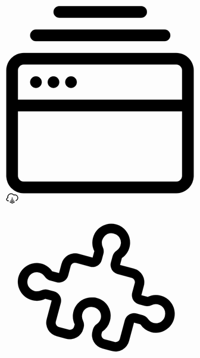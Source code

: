 
<Meta title="Overlays/Badge" component={Badge} />

<Canvas>
	<Story name="Badge">
        <div style={{ height: '300px' }}>
			<VerticalNav location={{ pathname: '' }}>
				<VerticalNavItem
					tooltip="Local Sites"
					routeTo="/main/site-info"
				>
					<Badge
						label="NEW!"
						style={{ position: 'absolute', bottom: '0px' }}
					/>
					<svg xmlns="http://www.w3.org/2000/svg" viewBox="0 0 32.08 32"><path d="M4.08 13a1 1 0 1 1 1 1 1 1 0 0 1-1-1zm4 1a1 1 0 1 0-1-1 1 1 0 0 0 1 1zm3 0a1 1 0 1 0-1-1 1 1 0 0 0 1 1zm-6-8h22a1 1 0 0 0 0-2h-22a1 1 0 0 0 0 2zm4-4h14a1 1 0 0 0 0-2h-14a1 1 0 0 0 0 2zm23 9v18a3 3 0 0 1-3 3H3a3 3 0 0 1-3-3V11a3 3 0 0 1 3-3h26.08a3 3 0 0 1 3 3zM2 11v5h28.08v-5a1 1 0 0 0-1-1H3a1 1 0 0 0-1 1zm28.08 18V18H2v11a1 1 0 0 0 1 1h26.08a1 1 0 0 0 1-1z"></path></svg>
				</VerticalNavItem>
				<VerticalNavItem
					tooltip="Connect to Flywheel"
					routeTo="/main/flywheel"
				>
					<Badge
						breathe
						label="NEW!"
						variant="yellow"
						style={{ position: 'absolute', bottom: '0px' }}
					/>
					<svg xmlns="http://www.w3.org/2000/svg" width="32" height="27" viewBox="0 0 32 27"><path d="M6 21H5c-2.8 0-5-2.2-5-5 0-2.1 1.3-3.9 3.1-4.6-.1-.5-.1-.9-.1-1.4C3 4.5 7.5 0 13 0c2.9 0 5.6 1.2 7.5 3.4.8-.3 1.6-.4 2.5-.4 5 0 9 4 9 9 0 3.7-2.2 7-5.6 8.3-.5.2-1.1 0-1.3-.6-.2-.5 0-1.1.6-1.3 2.7-1.1 4.4-3.6 4.4-6.5 0-3.9-3.1-7-7-7-.8 0-1.7.2-2.5.5-.4.2-.9 0-1.2-.3C17.8 3.1 15.5 2 13 2c-4.4 0-8 3.6-8 8 0 .6.1 1.2.2 1.8.1.3 0 .5-.1.8s-.4.4-.7.5C3 13.3 2 14.6 2 16c0 1.7 1.3 3 3 3h1c.6 0 1 .4 1 1s-.4 1-1 1zM16 27c-.2 0-.3 0-.4-.1l-6-3c-.5-.2-.7-.8-.4-1.3.2-.5.8-.7 1.3-.4l5.6 2.8 5.6-2.8c.5-.2 1.1 0 1.3.4.2.5 0 1.1-.4 1.3l-6 3c-.3.1-.4.1-.6.1z"></path><path d="M16 14.5c-.4 0-.8-.2-1.1-.4-.1-.1-.1-.2-.2-.2 0-.1-.1-.2-.1-.3 0-.1-.1-.2-.1-.3V13v-.3c0-.1 0-.2.1-.3 0-.1.1-.2.1-.3.1-.1.1-.2.2-.2l.2-.2c.1-.1.2-.1.3-.1.1 0 .2-.1.3-.1h.6c.1 0 .2 0 .3.1.1 0 .2.1.3.1.1.1.2.1.2.2l.2.2c0 .1.1.2.1.3 0 .1.1.2.1.3v.6c0 .1 0 .2-.1.3 0 .1-.1.2-.1.3-.1.1-.1.2-.2.2-.3.2-.7.4-1.1.4zM16 23c-.2 0-.3 0-.4-.1l-4-2c-.5-.2-.7-.8-.4-1.3.2-.5.8-.7 1.3-.4l3.6 1.8 3.6-1.8c.5-.2 1.1 0 1.3.4.2.5 0 1.1-.4 1.3l-4 2c-.3.1-.4.1-.6.1zM16 19c-.2 0-.3 0-.4-.1l-2-1c-.5-.2-.7-.8-.4-1.3.2-.5.8-.7 1.3-.4l1.6.8 1.6-.8c.5-.2 1.1 0 1.3.4.2.5 0 1.1-.4 1.3l-2 1c-.3.1-.4.1-.6.1z"></path></svg>
				</VerticalNavItem>
				<VerticalNavItem
					className='VerticalNavItem_Addons'
					tooltip="Add-ons"
					routeTo="/main/marketplace"
				>
					<Badge
						wiggle
						label="NEW!"
						variant="yellow"
						style={{ position: 'absolute', bottom: '0px' }}
					/>
					<svg xmlns="http://www.w3.org/2000/svg" viewBox="0 0 39.605 33.977"><path d="M22.271 31.146l-1.932-.518a2.946 2.946 0 0 1-2.121-3.675l.104-.386a2.106 2.106 0 0 1 .82-1.127 2.226 2.226 0 0 0 .819-1.126 2.127 2.127 0 0 0-.288-1.63 2.09 2.09 0 0 0-1.538-.827 1.91 1.91 0 0 0-1.96 1.131 2.155 2.155 0 0 0 .042 1.772 2.106 2.106 0 0 1 .147 1.385l-.078.29a2.946 2.946 0 0 1-3.675 2.121l-1.932-.518a2.946 2.946 0 0 1-2.121-3.675l1.036-3.864-1.352-.363a4 4 0 0 1-2.771.293 4.1 4.1 0 0 1-2.632-2.155 3.932 3.932 0 0 1-.015-3.421 4.058 4.058 0 0 1 3.92-2.263A3.932 3.932 0 0 1 9.7 14.314l1.449.389.518-1.932a2.946 2.946 0 0 1 3.675-2.121l2.898.777.363-1.352a4 4 0 0 1-.293-2.771 4.1 4.1 0 0 1 2.155-2.632 3.932 3.932 0 0 1 3.421-.015 4.058 4.058 0 0 1 2.263 3.92 3.932 3.932 0 0 1-1.724 2.955l-.389 1.449 2.898.777a2.946 2.946 0 0 1 2.121 3.675l-.518 1.932 1.352.363a3.932 3.932 0 0 1 3.421-.015 3.971 3.971 0 0 1 .539 6.875 3.75 3.75 0 0 1-3.261.575 4 4 0 0 1-2.253-1.64l-1.352-.362-1.036 3.864a2.946 2.946 0 0 1-3.675 2.121zm-3.206-11.214a3.893 3.893 0 0 1 2.828 4.9 4 4 0 0 1-1.64 2.253l-.103.386a.945.945 0 0 0 .707 1.225l1.932.518a.945.945 0 0 0 1.225-.707l1.036-3.864a2.006 2.006 0 0 1 2.45-1.414l1.352.363a2.106 2.106 0 0 1 1.127.82 2.226 2.226 0 0 0 1.126.819 2.127 2.127 0 0 0 1.63-.288 2.007 2.007 0 0 0 .827-1.538 1.91 1.91 0 0 0-1.131-1.96 2.155 2.155 0 0 0-1.772.042 2.106 2.106 0 0 1-1.385.147l-1.256-.337a2.006 2.006 0 0 1-1.414-2.45l.518-1.932a.945.945 0 0 0-.707-1.225l-2.898-.777a2.006 2.006 0 0 1-1.414-2.45l.363-1.352a2.106 2.106 0 0 1 .82-1.127 2.155 2.155 0 0 0 .923-1.512 1.91 1.91 0 0 0-1.132-1.96 2.09 2.09 0 0 0-1.745-.054 2.575 2.575 0 0 0-1.091 1.364 2.226 2.226 0 0 0 .146 1.385 2.106 2.106 0 0 1 .147 1.386l-.363 1.352a2.006 2.006 0 0 1-2.45 1.414l-2.898-.777a.945.945 0 0 0-1.225.707l-.518 1.932a2.006 2.006 0 0 1-2.45 1.414l-1.352-.363a2.106 2.106 0 0 1-1.127-.82 2.155 2.155 0 0 0-1.512-.923 1.91 1.91 0 0 0-1.96 1.132 2.09 2.09 0 0 0-.054 1.745 2.36 2.36 0 0 0 1.364 1.091 2.226 2.226 0 0 0 1.385-.146 2.106 2.106 0 0 1 1.386-.147l1.352.363a2.006 2.006 0 0 1 1.414 2.45l-1.036 3.864a.945.945 0 0 0 .707 1.225l1.932.518a.945.945 0 0 0 1.225-.707l.104-.386a3.971 3.971 0 0 1 3.905-5.684 1.7 1.7 0 0 1 .702.085z"></path></svg>
				</VerticalNavItem>
			</VerticalNav>
		</div>
	</Story>
</Canvas>
